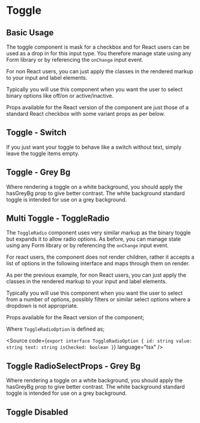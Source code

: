 
<Meta of={ToggleStories} />

# Toggle

## Basic Usage

The toggle component is mask for a checkbox and for React users can be used as a drop in for this input type. You therefore manage state using any Form library or by referencing the `onChange` input event.

For non React users, you can just apply the classes in the rendered markup to your input and label elements.

Typically you will use this component when you want the user to select binary options like off/on or active/inactive.

Props available for the React version of the component are just those of a standard React checkbox with some variant props as per below.

<ArgsTable of={Toggle} />

<Canvas of={ToggleStories.BasicUsage} />

<RenderHtmlMarkup component="Toggle" story="Basic Usage" />

## Toggle - Switch

If you just want your toggle to behave like a switch without text, simply leave the toggle items empty.

<Canvas of={ToggleStories.ToggleSwitch} />

<RenderHtmlMarkup component="Toggle" story="Toggle - Switch" />

## Toggle - Grey Bg

Where rendering a toggle on a white background, you should apply the hasGreyBg prop to give better contrast. The white background standard toggle is intended for use on a grey background.

<Canvas of={ToggleStories.ToggleGreyBg} />

<RenderHtmlMarkup component="Toggle" story="Toggle - Grey Bg" />

## Multi Toggle - ToggleRadio

The `ToggleRadio` component uses very similar markup as the binary toggle but expands it to allow radio options. As before, you can manage state using any Form library or by referencing the `onChange` input event.

For react users, the component does not render children, rather it accepts a list of options in the following interface and maps through them on render.

As per the previous example, for non React users, you can just apply the classes in the rendered markup to your input and label elements.

Typically you will use this component when you want the user to select from a number of options, possibly filters or similar select options where a dropdown is not appropriate.

Props available for the React version of the component;

<ArgsTable of={ToggleRadio} />

Where `ToggleRadioOption` is defined as;

<Source code={`
export interface ToggleRadioOption {
  id: string
  value: string
  text: string
  isChecked: boolean
}
`} language="tsx" />

<Canvas of={ToggleStories.ToggleRadioDefault} />

<RenderHtmlMarkup component="Toggle" story="Toggle Radio - Default" />

## Toggle RadioSelectProps - Grey Bg

Where rendering a toggle on a white background, you should apply the hasGreyBg prop to give better contrast. The white background standard toggle is intended for use on a grey background.

<Canvas of={ToggleStories.ToggleRadioSelectPropsGreyBg} />

<RenderHtmlMarkup component="Toggle" story="Toggle Radio Select Props Grey Bg" />

## Toggle Disabled

<Canvas of={ToggleStories.ToggleRadioDisabled} />

<RenderHtmlMarkup component="Toggle" story="Toggle Radio - Disabled" />
